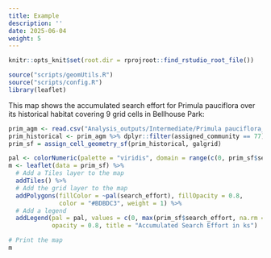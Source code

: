 ```yaml
---
title: Example
description: ''
date: 2025-06-04
weight: 5
---
```


```r
knitr::opts_knit$set(root.dir = rprojroot::find_rstudio_root_file())
```

```r
source("scripts/geomUtils.R")
source("scripts/config.R")
library(leaflet)
```

This map shows the accumulated search effort for Primula pauciflora over its historical habitat covering 9 grid cells
in Bellhouse Park:

```r
prim_agm <- read.csv("Analysis_outputs/Intermediate/Primula pauciflora_accepted_grouped_merged.csv")
prim_historical <- prim_agm %>% dplyr::filter(assigned_community == 77)
prim_sf = assign_cell_geometry_sf(prim_historical, galgrid)

pal <- colorNumeric(palette = "viridis", domain = range(c(0, prim_sf$search_effort), na.rm = TRUE))
m <- leaflet(data = prim_sf) %>%
  # Add a Tiles layer to the map
  addTiles() %>%
  # Add the grid layer to the map
  addPolygons(fillColor = ~pal(search_effort), fillOpacity = 0.8, 
              color = "#BDBDC3", weight = 1) %>%
  # Add a legend
  addLegend(pal = pal, values = c(0, max(prim_sf$search_effort, na.rm = TRUE)),
            opacity = 0.8, title = "Accumulated Search Effort in ks")

# Print the map
m

```